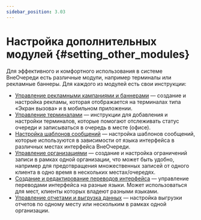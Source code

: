 ```yaml
---
sidebar_position: 3.03
---
```

# Настройка дополнительных модулей {#setting_other_modules}

Для эффективного и комфортного использования в системе ВнеОчереди есть различные модули, например терминалы или рекламные баннеры. Для каждого из модулей есть свои инструкции:
-   [Управление рекламными кампаниями и баннерами](../campaigns_management/campaigns_management.mdx) — создание и настройка рекламы, которая отображается на терминалах типа «Экран вызова» и в мобильном приложении.
-   [Управление терминалами](../terminal_management/terminal_management.mdx) — инструкции для добавления и настройки терминалов, которые помогают отслеживать статус очереди и записываться в очередь в месте \(офисе\).
-   [Настройка шаблонов сообщений](../message_templates/message_templates.mdx) — настройка шаблонов сообщений, которые используются в зависимости от языка интерфейса в различных местах интерфейса ВнеОчереди.
-   [Управление организациями](../organizations_management/organizations_management.mdx) — создание и настройка ограничений записи в рамках одной организации, что может быть удобно, например для предотвращения множественных записей от одного клиента в одно время в нескольких местах/очередях.
-   [Создание и редактирование переводов интерфейса](../translations/translations.mdx) — управление переводами интерфейса на разные языки. Может использоваться для мест, клиенты которых владеют разными языками.
-   [Управление отчетами и выгрузка данных](../reports_and_export_data/reports_and_export_data.mdx) — настройка выгрузки отчетов по одному месту или нескольким в рамках одной организации.



